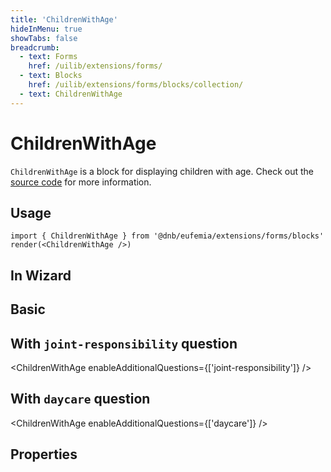 ```yaml
---
title: 'ChildrenWithAge'
hideInMenu: true
showTabs: false
breadcrumb:
  - text: Forms
    href: /uilib/extensions/forms/
  - text: Blocks
    href: /uilib/extensions/forms/blocks/collection/
  - text: ChildrenWithAge
---
```



# ChildrenWithAge

`ChildrenWithAge` is a block for displaying children with age. Check out the [source code](https://github.com/dnbexperience/eufemia/tree/main/packages/dnb-eufemia/src/extensions/forms/blocks/ChildrenWithAge) for more information.

## Usage

```tsx
import { ChildrenWithAge } from '@dnb/eufemia/extensions/forms/blocks'
render(<ChildrenWithAge />)
```

## In Wizard

<ChildrenWithAgeWizard />

## Basic

<ChildrenWithAge />

## With `joint-responsibility` question

<ChildrenWithAge enableAdditionalQuestions={['joint-responsibility']} />

## With `daycare` question

<ChildrenWithAge enableAdditionalQuestions={['daycare']} />

## Properties

<PropertiesTable props={ChildrenWithAgeProperties} />
